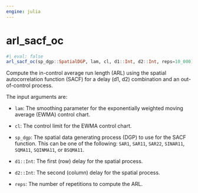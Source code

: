 ```yaml
---
engine: julia
---
```


# arl_sacf_oc {#sec-doc}
    

::: {.callout-note appearance="simple" title="docblock" collapse=false}    


```julia
#| eval: false
arl_sacf_oc(sp_dgp::SpatialDGP, lam, cl, d1::Int, d2::Int, reps=10_000)

```

Compute the in-control average run length (ARL) using the spatial autocorrelation  function (SACF) for a delay (d1, d2) combination and an out-of-control process. 
 
The input arguments are: 
 
  * `lam`: The smoothing parameter for the exponentially weighted moving average (EWMA) control chart.
  * `cl`: The control limit for the EWMA control chart.
  * `sp_dgp`: The spatial data generating process (DGP) to use for the SACF function.
This can be one of the following: `SAR1`, `SAR11`, `SAR22`, `SINAR11`, `SQMA11`,  `SQINMA11`, or `BSQMA11`.
 
  * `d1::Int`: The first (row) delay for the spatial process.
  * `d2::Int`: The second (column) delay for the spatial process.
  * `reps`: The number of repetitions to compute the ARL.


:::
    

